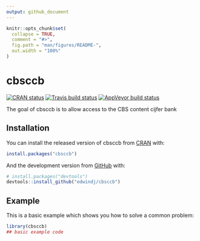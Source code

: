 ```yaml
---
output: github_document
---
```


<!-- README.md is generated from README.Rmd. Please edit that file -->

```r
knitr::opts_chunk$set(
  collapse = TRUE,
  comment = "#>",
  fig.path = "man/figures/README-",
  out.width = "100%"
)
```
# cbsccb

<!-- badges: start -->
[![CRAN status](https://www.r-pkg.org/badges/version/cbsccb)](https://cran.r-project.org/package=cbsccb)
[![Travis build status](https://travis-ci.org/edwindj/cbsccb.svg?branch=master)](https://travis-ci.org/edwindj/cbsccb)
[![AppVeyor build status](https://ci.appveyor.com/api/projects/status/github/edwindj/cbsccb?branch=master&svg=true)](https://ci.appveyor.com/project/edwindj/cbsccb)

<!-- badges: end -->

The goal of cbsccb is to allow access to the CBS content cijfer bank

## Installation

You can install the released version of cbsccb from [CRAN](https://CRAN.R-project.org) with:

``` r
install.packages("cbsccb")
```

And the development version from [GitHub](https://github.com/) with:

``` r
# install.packages("devtools")
devtools::install_github("edwindj/cbsccb")
```
## Example

This is a basic example which shows you how to solve a common problem:

```r
library(cbsccb)
## basic example code
```

